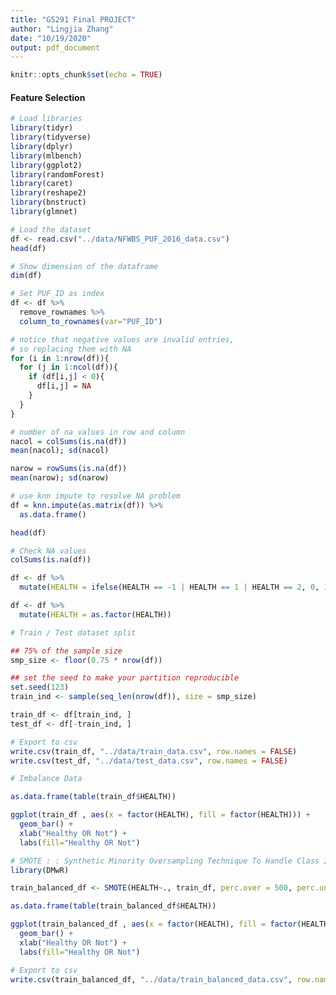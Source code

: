 ```yaml
---
title: "G5291 Final PROJECT"
author: "Lingjia Zhang"
date: "10/19/2020"
output: pdf_document
---
```


```r
knitr::opts_chunk$set(echo = TRUE)
```

#### Feature Selection

```r
# Load libraries
library(tidyr)
library(tidyverse)
library(dplyr)
library(mlbench)
library(ggplot2)
library(randomForest)
library(caret)
library(reshape2)
library(bnstruct)
library(glmnet)

# Load the dataset
df <- read.csv("../data/NFWBS_PUF_2016_data.csv")
head(df)

```

```r

# Show dimension of the dataframe 
dim(df)

# Set PUF_ID as index
df <- df %>%
  remove_rownames %>% 
  column_to_rownames(var="PUF_ID")

# notice that negative values are invalid entries, 
# so replacing them with NA
for (i in 1:nrow(df)){
  for (j in 1:ncol(df)){
    if (df[i,j] < 0){
      df[i,j] = NA
    }
  }
}
```

```r
# number of na values in row and column
nacol = colSums(is.na(df))
mean(nacol); sd(nacol)

narow = rowSums(is.na(df))
mean(narow); sd(narow)
```

```r
# use knn impute to resolve NA problem
df = knn.impute(as.matrix(df)) %>% 
  as.data.frame()

head(df)

# Check NA values
colSums(is.na(df))

df <- df %>%
  mutate(HEALTH = ifelse(HEALTH == -1 | HEALTH == 1 | HEALTH == 2, 0, 1))

```



```r

df <- df %>% 
  mutate(HEALTH = as.factor(HEALTH))

# Train / Test dataset split

## 75% of the sample size
smp_size <- floor(0.75 * nrow(df))

## set the seed to make your partition reproducible
set.seed(123)
train_ind <- sample(seq_len(nrow(df)), size = smp_size)

train_df <- df[train_ind, ]
test_df <- df[-train_ind, ]

# Export to csv
write.csv(train_df, "../data/train_data.csv", row.names = FALSE)
write.csv(test_df, "../data/test_data.csv", row.names = FALSE)

```

```r

# Imbalance Data

as.data.frame(table(train_df$HEALTH))

ggplot(train_df , aes(x = factor(HEALTH), fill = factor(HEALTH))) +  
  geom_bar() + 
  xlab("Healthy OR Not") +
  labs(fill="Healthy OR Not")

```


```r

# SMOTE : : Synthetic Minority Oversampling Technique To Handle Class Imbalancy In Binary Classification
library(DMwR)

train_balanced_df <- SMOTE(HEALTH~., train_df, perc.over = 500, perc.under = 115, k = 5)

as.data.frame(table(train_balanced_df$HEALTH))

ggplot(train_balanced_df , aes(x = factor(HEALTH), fill = factor(HEALTH))) +  
  geom_bar() + 
  xlab("Healthy OR Not") +
  labs(fill="Healthy OR Not")

```

```r

# Export to csv
write.csv(train_balanced_df, "../data/train_balanced_data.csv", row.names = FALSE)

```









